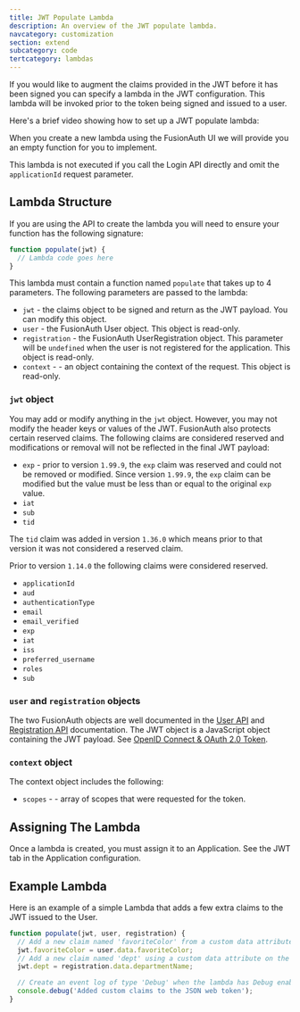 ```yaml
---
title: JWT Populate Lambda
description: An overview of the JWT populate lambda.
navcategory: customization
section: extend
subcategory: code
tertcategory: lambdas
---
```


If you would like to augment the claims provided in the JWT before it has been signed you can specify a lambda in the JWT configuration. This lambda will be invoked prior to the token being signed and issued to a user.

Here's a brief video showing how to set up a JWT populate lambda:

<YouTube id="xFp1QkTiOAU" />

When you create a new lambda using the FusionAuth UI we will provide you an empty function for you to implement.

This lambda is not executed if you call the Login API directly and omit the `applicationId` request parameter.

## Lambda Structure

If you are using the API to create the lambda you will need to ensure your function has the following signature:

```javascript
function populate(jwt) {
  // Lambda code goes here
}
```

This lambda must contain a function named `populate` that takes up to 4 parameters. The following parameters are passed to the lambda:

* `jwt` - the claims object to be signed and return as the JWT payload. You can modify this object.
* `user` - the FusionAuth User object. This object is read-only.
* `registration` - the FusionAuth UserRegistration object. This parameter will be `undefined` when the user is not registered for the application. This object is read-only.
* `context` - <AvailableSince since="1.99.9"/> - an object containing the context of the request. This object is read-only.

### `jwt` object

You may add or modify anything in the `jwt` object. However, you may not modify the header keys or values of the JWT. FusionAuth also protects certain reserved claims. The following claims are considered reserved and modifications or removal will not be reflected in the final JWT payload:

- `exp` - prior to version `1.99.9`, the `exp` claim was reserved and could not be removed or modified. Since version `1.99.9`, the `exp` claim can be modified but the value must be less than or equal to the original `exp` value.
- `iat`
- `sub`
- `tid`

The `tid` claim was added in version `1.36.0` which means prior to that version it was not considered a reserved claim.

Prior to version `1.14.0` the following claims were considered reserved.

- `applicationId`
- `aud`
- `authenticationType`
- `email`
- `email_verified`
- `exp`
- `iat`
- `iss`
- `preferred_username`
- `roles`
- `sub`

### `user` and `registration` objects

The two FusionAuth objects are well documented in the [User API](/docs/apis/users) and [Registration API](/docs/apis/registrations) documentation. The JWT object is a JavaScript object containing the JWT payload. See [OpenID Connect & OAuth 2.0 Token](/docs/lifecycle/authenticate-users/oauth/tokens).

### `context` object

The context object includes the following:
* `scopes` - <AvailableSince since="1.99.9"/> - array of scopes that were requested for the token.


## Assigning The Lambda

Once a lambda is created, you must assign it to an Application. See the JWT tab in the Application configuration.

## Example Lambda

Here is an example of a simple Lambda that adds a few extra claims to the JWT issued to the User.

```javascript
function populate(jwt, user, registration) {
  // Add a new claim named 'favoriteColor' from a custom data attribute on the user
  jwt.favoriteColor = user.data.favoriteColor;
  // Add a new claim named 'dept' using a custom data attribute on the registration
  jwt.dept = registration.data.departmentName;

  // Create an event log of type 'Debug' when the lambda has Debug enabled
  console.debug('Added custom claims to the JSON web token');
}
```
